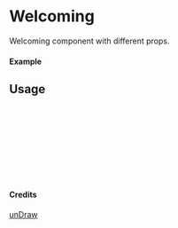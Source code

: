
<Meta of={Welcoming} title="unDraw/Welcoming" />

# Welcoming

Welcoming component with different props.

#### Example

<Canvas of={Welcoming.Primary} />

## Usage

```ts
import { Welcoming } from "yadl-ui";

const Example = () => {
  return (
      <Welcoming />
  );
};

export default Example;
```

#### Credits
[unDraw](https://undraw.co/illustrations)
